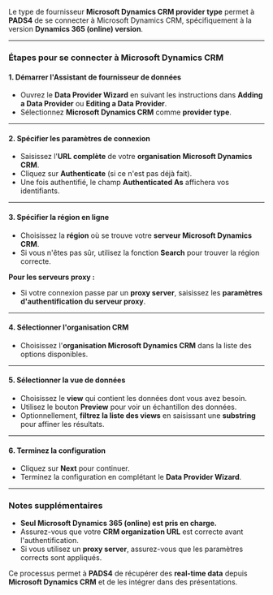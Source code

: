 Le type de fournisseur **Microsoft Dynamics CRM provider type** permet à **PADS4** de se connecter à Microsoft Dynamics CRM, spécifiquement à la version **Dynamics 365 (online) version**.

***

### **Étapes pour se connecter à Microsoft Dynamics CRM**

#### **1. Démarrer l'Assistant de fournisseur de données**

* Ouvrez le **Data Provider Wizard** en suivant les instructions dans **Adding a Data Provider** ou **Editing a Data Provider**.
* Sélectionnez **Microsoft Dynamics CRM** comme **provider type**.

***

#### **2. Spécifier les paramètres de connexion**

* Saisissez l'**URL complète** de votre **organisation Microsoft Dynamics CRM**.
* Cliquez sur **Authenticate** (si ce n'est pas déjà fait).
* Une fois authentifié, le champ **Authenticated As** affichera vos identifiants.

***

#### **3. Spécifier la région en ligne**

* Choisissez la **région** où se trouve votre **serveur Microsoft Dynamics CRM**.
* Si vous n'êtes pas sûr, utilisez la fonction **Search** pour trouver la région correcte.

**Pour les serveurs proxy :**

* Si votre connexion passe par un **proxy server**, saisissez les **paramètres d'authentification du serveur proxy**.

***

#### **4. Sélectionner l'organisation CRM**

* Choisissez l'**organisation Microsoft Dynamics CRM** dans la liste des options disponibles.

***

#### **5. Sélectionner la vue de données**

* Choisissez le **view** qui contient les données dont vous avez besoin.
* Utilisez le bouton **Preview** pour voir un échantillon des données.
* Optionnellement, **filtrez la liste des views** en saisissant une **substring** pour affiner les résultats.

***

#### **6. Terminez la configuration**

* Cliquez sur **Next** pour continuer.
* Terminez la configuration en complétant le **Data Provider Wizard**.

***

### **Notes supplémentaires**

* **Seul Microsoft Dynamics 365 (online) est pris en charge.**
* Assurez-vous que votre **CRM organization URL** est correcte avant l'authentification.
* Si vous utilisez un **proxy server**, assurez-vous que les paramètres corrects sont appliqués.

Ce processus permet à **PADS4** de récupérer des **real-time data** depuis **Microsoft Dynamics CRM** et de les intégrer dans des présentations.
